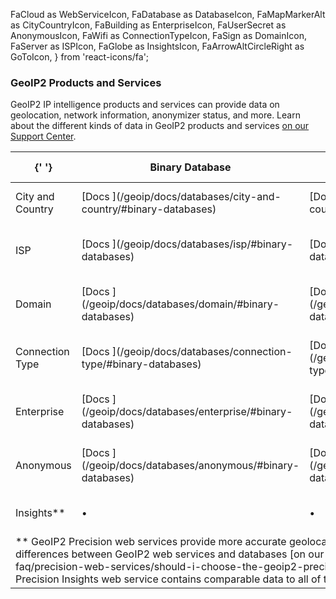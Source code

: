   FaCloud as WebServiceIcon,
  FaDatabase as DatabaseIcon,
  FaMapMarkerAlt as CityCountryIcon,
  FaBuilding as EnterpriseIcon,
  FaUserSecret as AnonymousIcon,
  FaWifi as ConnectionTypeIcon,
  FaSign as DomainIcon,
  FaServer as ISPIcon,
  FaGlobe as InsightsIcon,
  FaArrowAltCircleRight as GoToIcon, 
} from 'react-icons/fa';

### GeoIP2 Products and Services

GeoIP2 IP intelligence products and services can provide data on geolocation,
network information, anonymizer status, and more. Learn about the different
kinds of data in GeoIP2 products and services [on our Support 
Center](https://support.maxmind.com/geoip-faq/specifications-and-implementation/what-kinds-of-data-do-geoip2-products-and-services-contain/).

<table>
  <thead>
    <tr>
      <th>{' '}</th>
      <th><DatabaseIcon /> Binary Database</th>
      <th><DatabaseIcon /> CSV Database</th>
      <th><WebServiceIcon /> Precision Web Service&#42;</th>
    </tr>
  </thead>
  <tbody>
    <tr>
      <td><CityCountryIcon /> City and Country</td>
      <td>
        [Docs <GoToIcon />](/geoip/docs/databases/city-and-country/#binary-databases)
      </td>
      <td>
        [Docs <GoToIcon />](/geoip/docs/databases/city-and-country/#csv-databases)
      </td>
      <td>
        [Docs <GoToIcon />](/geoip/docs/web-services)
      </td>
    </tr>
    <tr>
      <td><ISPIcon /> ISP</td>
      <td>
        [Docs <GoToIcon />](/geoip/docs/databases/isp/#binary-databases)
      </td>
      <td>
        [Docs <GoToIcon />](/geoip/docs/databases/isp/#csv-databases)
      </td>
      <td>
        Included in GeoIP2 Precision City and Insights web services.
      </td>
    </tr>
    <tr>
      <td><DomainIcon /> Domain</td>
      <td>
        [Docs <GoToIcon />](/geoip/docs/databases/domain/#binary-databases)
      </td>
      <td>
        [Docs <GoToIcon />](/geoip/docs/databases/domain/#csv-databases)
      </td>
      <td>
        Included in GeoIP2 Precision City and Insights web services.
      </td>
    </tr>
    <tr>
      <td><ConnectionTypeIcon /> Connection Type</td>
      <td>
        [Docs <GoToIcon />](/geoip/docs/databases/connection-type/#binary-databases)
      </td>
      <td>
        [Docs <GoToIcon />](/geoip/docs/databases/connection-type/#csv-databases)
      </td>
      <td>
        Included in the GeoIP2 Precision Insights web service.
      </td>
    </tr>
    <tr>
      <td><EnterpriseIcon /> Enterprise</td>
      <td>
        [Docs <GoToIcon />](/geoip/docs/databases/enterprise/#binary-databases)
      </td>
      <td>
        [Docs <GoToIcon />](/geoip/docs/databases/enterprise/#csv-databases)
      </td>
      <td>
        Included in the GeoIP2 Precision Insights web service.
      </td>
    </tr>
    <tr>
      <td><AnonymousIcon /> Anonymous</td>
      <td>
        [Docs <GoToIcon />](/geoip/docs/databases/anonymous/#binary-databases)
      </td>
      <td>
        [Docs <GoToIcon />](/geoip/docs/databases/anonymous/#csv-databases)
      </td>
      <td>
        Included in the GeoIP2 Precision Insights web service.
      </td>
    </tr>
    <tr>
      <td><InsightsIcon /> Insights&#42;&#42;</td>
      <td>
        &bull;
      </td>
      <td>
        &bull;
      </td>
      <td>        
        [Docs <GoToIcon />](/geoip/docs/web-services)
      </td>
    </tr>
    <tr>
      <td colspan="4">
        *&#42; GeoIP2 Precision web services provide more accurate geolocation
        than our equivalent databases. Learn more about the differences
        between GeoIP2 web services and databases [on our Support
        Center](https://support.maxmind.com/geoip-faq/precision-web-services/should-i-choose-the-geoip2-precision-service-or-geoip2-database/).*  
        *&#42;&#42; The GeoIP2 Precision Insights web service contains
        comparable data to all of the databases and web services listed
        above.*
      </td>
    </tr>
  </tbody>
</table>